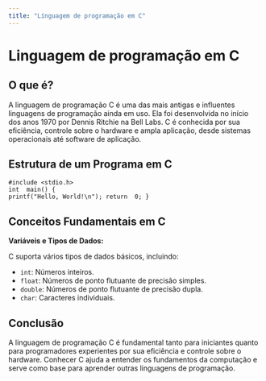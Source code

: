 ```yaml
---
title: "Línguagem de programação em C"
---
```


# Linguagem de programação em C

## O que é?

A linguagem de programação C é uma das mais antigas e influentes linguagens de programação ainda em uso. Ela foi desenvolvida no início dos anos 1970 por Dennis Ritchie na Bell Labs. C é conhecida por sua eficiência, controle sobre o hardware e ampla aplicação, desde sistemas operacionais até software de aplicação.

## Estrutura de um Programa em C

```
#include <stdio.h>
int  main() {
printf("Hello, World!\n"); return  0; }
```

## Conceitos Fundamentais em C

**Variáveis e Tipos de Dados:**

C suporta vários tipos de dados básicos, incluindo:

- `int`: Números inteiros.
- `float`: Números de ponto flutuante de precisão simples.
- `double`: Números de ponto flutuante de precisão dupla.
- `char`: Caracteres individuais.

## Conclusão

A linguagem de programação C é fundamental tanto para iniciantes quanto para programadores experientes por sua eficiência e controle sobre o hardware. Conhecer C ajuda a entender os fundamentos da computação e serve como base para aprender outras linguagens de programação.
